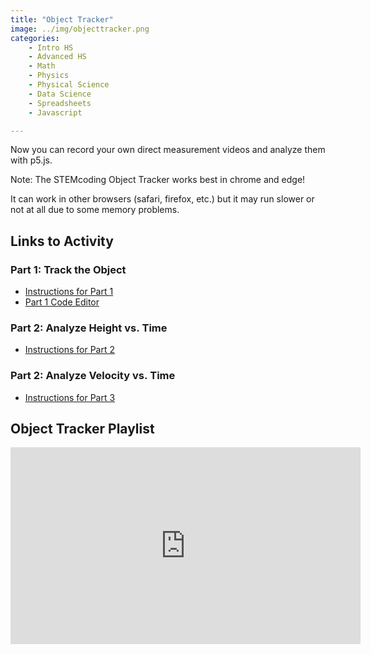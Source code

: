 ```yaml
---
title: "Object Tracker"
image: ../img/objecttracker.png
categories:
    - Intro HS
    - Advanced HS
    - Math
    - Physics
    - Physical Science
    - Data Science
    - Spreadsheets
    - Javascript

---
```


Now you can record your own direct measurement videos and analyze them with p5.js.

Note: The STEMcoding Object Tracker works best in chrome and edge!

It can work in other browsers (safari, firefox, etc.) but it may run slower or not at all due to some memory problems.

## Links to Activity

### Part 1: Track the Object
* [Instructions for Part 1](https://www.asc.ohio-state.edu/orban.14/stemcoding/datascience/objecttracker/part1/)
* [Part 1 Code Editor]()

### Part 2: Analyze Height vs. Time
* [Instructions for Part 2](https://www.asc.ohio-state.edu/orban.14/stemcoding/datascience/objecttracker/part2/)

### Part 2: Analyze Velocity vs. Time
* [Instructions for Part 3](https://www.asc.ohio-state.edu/orban.14/stemcoding/datascience/objecttracker/part3/)

## Object Tracker Playlist

<iframe width="560" height="315" src="https://www.youtube.com/embed/videoseries?si=G6MRV-tlbJi2QiFQ&amp;list=PLISRe8GegO8SpJkhkIp3OpC-0bDucCdbd" title="YouTube video player" frameborder="0" allow="accelerometer; autoplay; clipboard-write; encrypted-media; gyroscope; picture-in-picture; web-share" referrerpolicy="strict-origin-when-cross-origin" allowfullscreen></iframe>